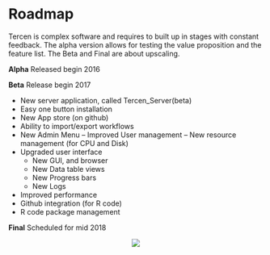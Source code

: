 # Roadmap
Tercen is complex software and requires to built up in stages with constant feedback. The alpha version allows for testing the value proposition and the feature list. The Beta and Final are about upscaling.

__Alpha__
Released begin 2016

__Beta__
Release begin 2017

* New server application, called Tercen_Server(beta)
* Easy one button installation
* New App store (on github)
* Ability to import/export workflows
* New Admin Menu
  -- Improved User management
  -- New resource management (for CPU and Disk) 
* Upgraded user interface
  - New GUI, and browser
  - New Data table views
  - New Progress bars
  - New Logs
* Improved performance
* Github integration (for R code)
* R code package management

__Final__
Scheduled for mid 2018


<center>![](images/roadmap.png)</center>
